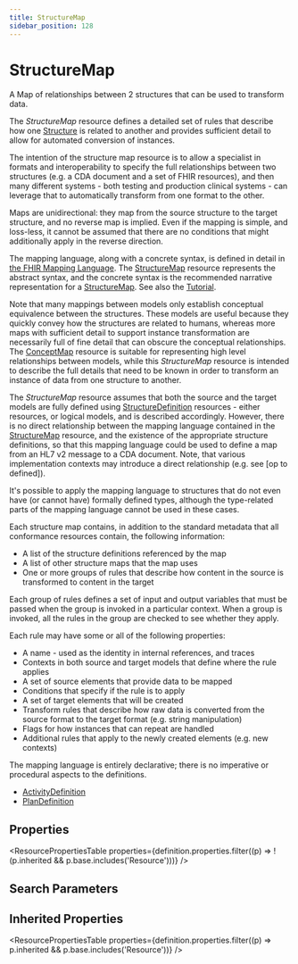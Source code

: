 ```yaml
---
title: StructureMap
sidebar_position: 128
---
```


# StructureMap

A Map of relationships between 2 structures that can be used to transform data.

  <Tabs queryString="intro-section">
  <TabItem value="usage" label="Usage" default>
    <div> <a name="snu"></a>  <p> The <i>StructureMap</i> resource defines a detailed set of rules that describe  how one <a href="/docs/api/fhir/resources/structuredefinition">Structure</a> is related to another and provides sufficient detail to allow for automated conversion of instances.  </p> <p> The intention of the structure map resource is to allow a specialist in  formats and interoperability to specify the full relationships between  two structures (e.g. a CDA document and a set of FHIR resources), and  then many different systems - both testing and production clinical systems - can leverage that to automatically transform from one format to the other.  </p> <p> Maps are unidirectional: they map from the source structure to the  target structure, and no reverse map is implied. Even if the mapping is simple, and loss-less, it cannot be assumed that there are no conditions  that might additionally apply in the reverse direction.  </p> <p> The mapping language, along with a concrete syntax, is defined in detail in <a href="https://www.hl7.org/fhir/mapping-language.html">the FHIR Mapping Language</a>. The <a href="/docs/api/fhir/resources/structuremap">StructureMap</a> resource  represents the abstract syntax, and the concrete syntax is the recommended narrative representation for  a <a href="/docs/api/fhir/resources/structuremap">StructureMap</a>. See also the <a href="https://www.hl7.org/fhir/mapping-tutorial.html">Tutorial</a>. </p>  </div>
    </TabItem>
  <TabItem value="relationships" label="Relationships">
    <div> <a name="bnr"></a>  <p> Note that many mappings between models only establish conceptual equivalence between the structures. These models are useful because they quickly convey  how the structures are related to humans, whereas more maps with sufficient detail to support instance transformation are necessarily full of fine detail that can obscure the conceptual relationships. The <a href="/docs/api/fhir/resources/conceptmap">ConceptMap</a> resource is suitable for representing high level relationships between  models, while this <i>StructureMap</i> resource is intended to describe the  full details that need to be known in order to transform an instance of  data from one structure to another. </p> <p> The <i>StructureMap</i> resource assumes that both the source and the target models are fully defined using <a href="/docs/api/fhir/resources/structuredefinition">StructureDefinition</a>  resources - either resources, or logical models, and is described accordingly.  However, there is no direct relationship between the mapping language contained  in the <a href="/docs/api/fhir/resources/structuremap">StructureMap</a> resource, and the existence of the appropriate structure  definitions, so that this mapping language could be used to define a map from  an HL7 v2 message to a CDA document. Note, that various implementation  contexts may introduce a direct relationship (e.g. see [op to defined]).    </p> <p> It's possible to apply the mapping language to structures that do not even  have (or cannot have) formally defined types, although the type-related  parts of the mapping language cannot be used in these cases. </p>  </div>
    </TabItem>
  <TabItem value="backgroundAndContext" label="Background and Context">
    <div> <a name="bnc"></a>  <p> Each structure map contains, in addition to the standard metadata that all  conformance resources contain, the following information: </p> <ul>  <li>A list of the structure definitions referenced by the map</li>  <li>A list of other structure maps that the map uses</li>  <li>One or more groups of rules that describe how content in the source is transformed to content in the target</li> </ul> <p> Each group of rules defines a set of input and output variables that must be passed when the group is invoked  in a particular context. When a group is invoked, all the rules in the group are checked to see whether they  apply.</p> <p> Each rule may have some or all of the following properties: </p> <ul>  <li>A name - used as the identity in internal references, and traces</li>  <li>Contexts in both source and target models that define where the rule applies</li>  <li>A set of source elements that provide data to be mapped</li>  <li>Conditions that specify if the rule is to apply</li>  <li>A set of target elements that will be created</li>  <li>Transform rules that describe how raw data is converted from the source format to the target format (e.g. string manipulation)</li>  <li>Flags for how instances that can repeat are handled</li>  <li>Additional rules that apply to the newly created elements (e.g. new contexts)</li> </ul> <p> The mapping language is entirely declarative; there is no imperative or procedural aspects to the definitions.  </p> </div>
    </TabItem>
  <TabItem value="referencedBy" label="Referenced By">
    <ul><li><a href="/docs/api/fhir/resources/activitydefinition">ActivityDefinition</a></li>
<li><a href="/docs/api/fhir/resources/plandefinition">PlanDefinition</a></li></ul>
    </TabItem>
</Tabs>


## Properties

<ResourcePropertiesTable properties={definition.properties.filter((p) => !(p.inherited && p.base.includes('Resource')))} />

## Search Parameters

<SearchParamsTable searchParams={definition.searchParameters} />

## Inherited Properties

<ResourcePropertiesTable properties={definition.properties.filter((p) => p.inherited && p.base.includes('Resource'))} />


